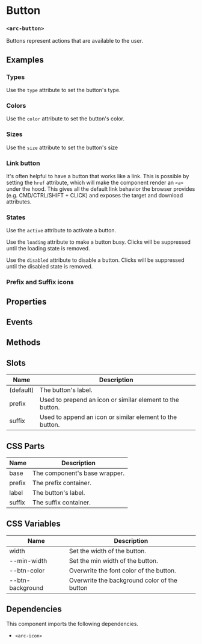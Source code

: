 
<Meta title="Buttons" component='arc-button' />

# Button
### `<arc-button>`

<Story name="Contained" story={stories.Contained} />

Buttons represent actions that are available to the user.

## Examples
### Types
Use the `type` attribute to set the button's type.

### Colors
Use the `color` attribute to set the button's color.

### Sizes
Use the `size` attribute to set the button's size

### Link button
It's often helpful to have a button that works like a link.
This is possible by setting the `href` attribute, which will make the component render an `<a>` under the hood.
This gives all the default link behavior the browser provides (e.g. CMD/CTRL/SHIFT + CLICK) and exposes the target and download attributes.

### States
Use the `active` attribute to activate a button.

Use the `loading` attribute to make a button busy.
Clicks will be suppressed until the loading state is removed.

Use the `disabled` attribute to disable a button.
Clicks will be suppressed until the disabled state is removed.

### Prefix and Suffix icons
<!-- TODO -->

## Properties
<ArgsTable story="Contained" />

## Events
<!-- TODO -->

## Methods
<!-- TODO -->

## Slots

| Name         | Description                                               |
|--------------|-----------------------------------------------------------|
| (default)    | The button's label.                                       |
| prefix       | Used to prepend an icon or similar element to the button. |
| suffix       | Used to append an icon or similar element to the button.  |

## CSS Parts

| Name         | Description                                               |
|--------------|-----------------------------------------------------------|
| base         | The component's base wrapper.                             |
| prefix       | The prefix container.                                     |
| label        | The button's label.                                       |
| suffix       | The suffix container.                                     |

## CSS Variables

| Name             | Description                                           |
|------------------|-------------------------------------------------------|
| width            | Set the width of the button.                          |
| --min-width      | Set the min width of the button.                      |
| --btn-color      | Overwrite the font color of the button.               |
| --btn-background | Overwrite the background color of the button          |

## Dependencies

This component imports the following dependencies.
* `<arc-icon>`
